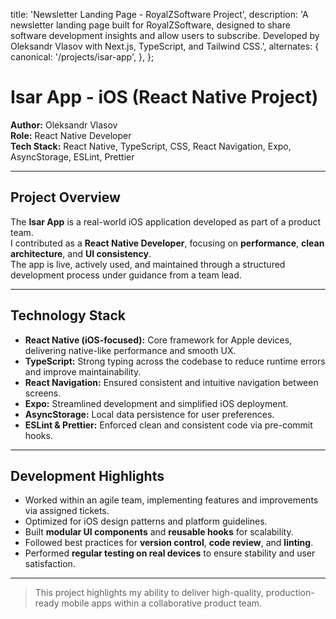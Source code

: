

  title: 'Newsletter Landing Page - RoyalZSoftware Project',
  description:
    'A newsletter landing page built for RoyalZSoftware, designed to share software development insights and allow users to subscribe. Developed by Oleksandr Vlasov with Next.js, TypeScript, and Tailwind CSS.',
  alternates: {
    canonical: '/projects/isar-app',
  },
};

<Cover
  src="/projects/isar-app.png"
  alt="Newsletter Landing Page Screenshot"
  caption="RoyalZSoftware Newsletter"
/>

# Isar App - iOS (React Native Project)

**Author:** Oleksandr Vlasov  
**Role:** React Native Developer  
**Tech Stack:** React Native, TypeScript, CSS, React Navigation, Expo, AsyncStorage, ESLint, Prettier  

---

## Project Overview

The **Isar App** is a real-world iOS application developed as part of a product team.  
I contributed as a **React Native Developer**, focusing on **performance**, **clean architecture**, and **UI consistency**.  
The app is live, actively used, and maintained through a structured development process under guidance from a team lead.

---

## Technology Stack

- **React Native (iOS-focused):** Core framework for Apple devices, delivering native-like performance and smooth UX.  
- **TypeScript:** Strong typing across the codebase to reduce runtime errors and improve maintainability.  
- **React Navigation:** Ensured consistent and intuitive navigation between screens.  
- **Expo:** Streamlined development and simplified iOS deployment.  
- **AsyncStorage:** Local data persistence for user preferences.  
- **ESLint & Prettier:** Enforced clean and consistent code via pre-commit hooks.  

---

## Development Highlights

- Worked within an agile team, implementing features and improvements via assigned tickets.  
- Optimized for iOS design patterns and platform guidelines.  
- Built **modular UI components** and **reusable hooks** for scalability.  
- Followed best practices for **version control**, **code review**, and **linting**.  
- Performed **regular testing on real devices** to ensure stability and user satisfaction.  

---

> This project highlights my ability to deliver high-quality, production-ready mobile apps within a collaborative product team.  
